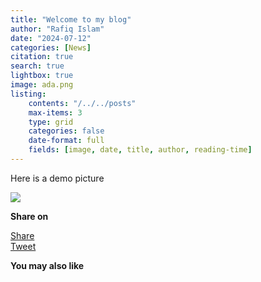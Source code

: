 ```yaml
---
title: "Welcome to my blog"
author: "Rafiq Islam"
date: "2024-07-12"
categories: [News]
citation: true
search: true
lightbox: true
image: ada.png
listing: 
    contents: "/../../posts"
    max-items: 3
    type: grid
    categories: false
    date-format: full
    fields: [image, date, title, author, reading-time]
---  
```


<script async src="https://pagead2.googlesyndication.com/pagead/js/adsbygoogle.js?client=ca-pub-6878992848042528"
     crossorigin="anonymous"></script>  

Here is a demo picture  

![](/posts/welcome/ada.png){.preview-class}  

<div id="fb-root"></div>
<script async defer crossorigin="anonymous" src="https://connect.facebook.net/en_US/sdk.js#xfbml=1&version=v20.0" nonce="Ke3klkvy"></script>


<div id="fb-root"></div>
<script async defer crossorigin="anonymous" src="https://connect.facebook.net/en_US/sdk.js#xfbml=1&version=v20.0" nonce="6JywAW9T"></script>  


**Share on**  

<div class="share-buttons">
  <div class="fb-share-button" data-href="https://mrislambd.github.io/posts/welcome/" data-layout="button_count" data-size="small"><a target="_blank" href="https://www.facebook.com/sharer/sharer.php?u=https%3A%2F%2Fmrislambd.github.io%2Fposts%2Fwelcome%2F&amp;src=sdkpreparse" class="fb-xfbml-parse-ignore">Share</a></div> 
  
  <script src="https://platform.linkedin.com/in.js" type="text/javascript">lang: en_US</script>  
  <script type="IN/Share" data-url="https://mrislambd.github.io/posts/welcom/"></script>  
  
  <a href="https://twitter.com/share?ref_src=twsrc%5Etfw" class="twitter-share-button"  data-url="https://mrislambd.github.io/posts/welcome/" data-show-count="false">Tweet</a>
    <script async src="https://platform.twitter.com/widgets.js" charset="utf-8"></script>
</div>

<div class="fb-comments" data-href="https://mrislambd.github.io/posts/welcome/" data-width="" data-numposts="5"></div>  


**You may also like**  